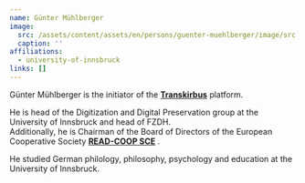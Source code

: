 ```yaml
---
name: Günter Mühlberger
image:
  src: /assets/content/assets/en/persons/guenter-muehlberger/image/src.png
  caption: ''
affiliations:
  - university-of-innsbruck
links: []
---
```

Günter Mühlberger is the initiator of the [**Transkirbus**](https://readcoop.eu/transkribus/) platform.

He is head of the Digitization and Digital Preservation group at the University of Innsbruck and head of FZDH.\
Additionally, he is Chairman of the Board of Directors of the European Cooperative Society [**READ-COOP SCE**](https://readcoop.eu/) .

He studied German philology, philosophy, psychology and education at the University of Innsbruck.
